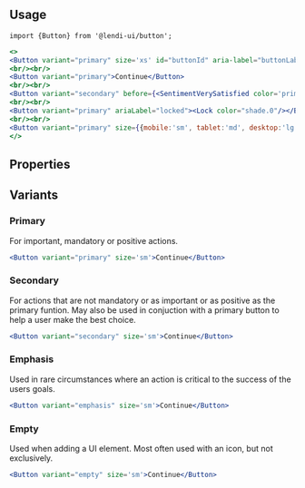 
## Usage

```
import {Button} from '@lendi-ui/button';
```

```jsx
<>
<Button variant="primary" size='xs' id="buttonId" aria-label="buttonLabel">Continue</Button>
<br/><br/>
<Button variant="primary">Continue</Button>
<br/><br/>
<Button variant="secondary" before={<SentimentVerySatisfied color='primary.500' width='1.5em' height='1.5em' />} after={<Close color='primary.500' width='1.5em' height='1.5em' />}>Continue</Button>
<br/><br/>
<Button variant="primary" ariaLabel="locked"><Lock color="shade.0"/></Button>
<br/><br/>
<Button variant="primary" size={{mobile:'sm', tablet:'md', desktop:'lg'}}>Continue</Button>
</>
```

## Properties

<PropTable>
  <PropTable.Entry name="after" type="React.ReactNode" description="Content after the button label"/>
  <PropTable.Entry name="ariaLabel" type="string" description="Ensure you add a label for buttons that do not contain text. If not provided (and the children of button is text) this is automatically added"/>
  <PropTable.Entry name="before" type="React.ReactNode" description="Content before the button label"/>
  <PropTable.Entry name="children" type="React.ReactNode" description="The button content"/>
  <PropTable.Entry name="className"  defaultValue="" type="string" description="External classname to override style of the component"/>
  <PropTable.Entry name="href" type="string" description="URL to link to"/>
  <PropTable.Entry name="isDisabled" type="boolean" defaultValue={false} description="Whether the button responds to user input"/>
  <PropTable.Entry name="isFullWidth" type="boolean" defaultValue={false} description="Whether the button takes up the full width of the container"/>
  <PropTable.Entry name="isInverse" type="boolean" defaultValue={false} description="Whether the button is inversed"/>
  <PropTable.Entry name="onClick" type="(event:React.SyntheticEvent) => void" description="Handle the click event"/>
  <PropTable.Entry name="size" type={`"xs" | "sm" | "md" | "lg"`} defaultValue="md" description="The button size"/>
  <PropTable.Entry name="type"  defaultValue="button" type="{ 'submit' | 'button' | 'reset' }" description="The default behavior of the button."/>
  <PropTable.Entry name="variant" type={`"primary" | "secondary" | "emphasis" | "empty"`} description="The button type"/>
</PropTable>

## Variants 
### Primary
For important, mandatory or positive actions. 
```jsx
<Button variant="primary" size='sm'>Continue</Button>
```

### Secondary
For actions that are not mandatory or as important or as positive as the primary funtion. 
May also be used in conjuction with a primary button to help a user make the best choice.
```jsx
<Button variant="secondary" size='sm'>Continue</Button>
```

### Emphasis
Used in rare circumstances where an action is critical to the success of the users goals.
```jsx
<Button variant="emphasis" size='sm'>Continue</Button>
```

### Empty
Used when adding a UI element. Most often used with an icon, but not exclusively.
```jsx
<Button variant="empty" size='sm'>Continue</Button>
```